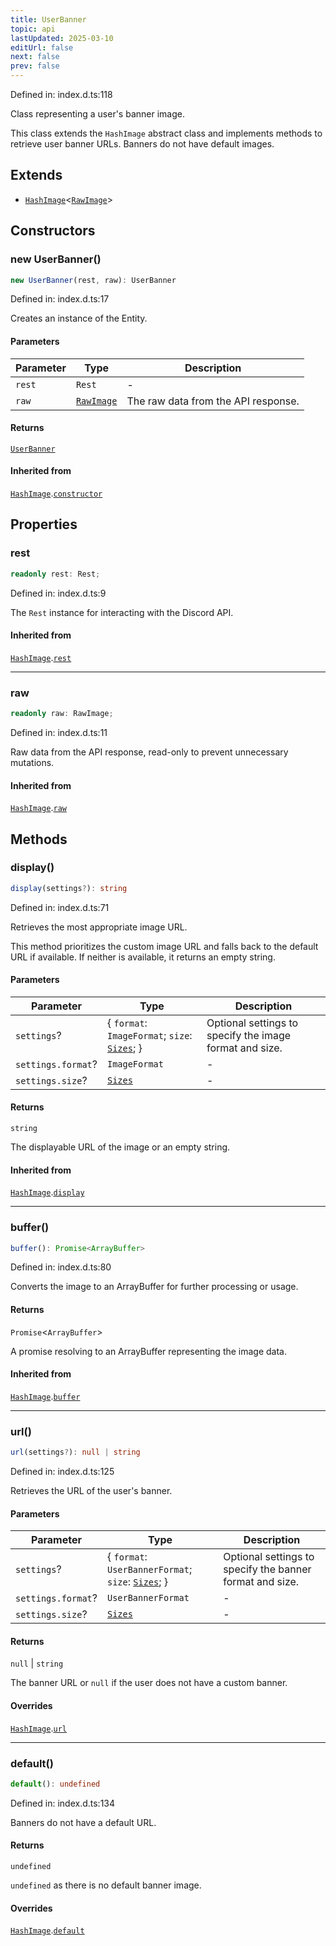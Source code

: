 ```yaml
---
title: UserBanner
topic: api
lastUpdated: 2025-03-10
editUrl: false
next: false
prev: false
---
```


Defined in: index.d.ts:118

Class representing a user's banner image.

This class extends the `HashImage` abstract class and implements methods to
retrieve user banner URLs. Banners do not have default images.

## Extends

- [`HashImage`](/api/classes/dev/classes/hashimage/)\<[`RawImage`](/api/classes/dev/interfaces/rawimage/)\>

## Constructors

### new UserBanner()

```ts
new UserBanner(rest, raw): UserBanner
```

Defined in: index.d.ts:17

Creates an instance of the Entity.

#### Parameters

| Parameter | Type | Description |
| ------ | ------ | ------ |
| `rest` | `Rest` | - |
| `raw` | [`RawImage`](/api/classes/dev/interfaces/rawimage/) | The raw data from the API response. |

#### Returns

[`UserBanner`](/api/classes/dev/classes/userbanner/)

#### Inherited from

[`HashImage`](/api/classes/dev/classes/hashimage/).[`constructor`](/api/classes/dev/classes/hashimage/#constructors)

## Properties

### rest

```ts
readonly rest: Rest;
```

Defined in: index.d.ts:9

The `Rest` instance for interacting with the Discord API.

#### Inherited from

[`HashImage`](/api/classes/dev/classes/hashimage/).[`rest`](/api/classes/dev/classes/hashimage/#rest-1)

***

### raw

```ts
readonly raw: RawImage;
```

Defined in: index.d.ts:11

Raw data from the API response, read-only to prevent unnecessary mutations.

#### Inherited from

[`HashImage`](/api/classes/dev/classes/hashimage/).[`raw`](/api/classes/dev/classes/hashimage/#raw-1)

## Methods

### display()

```ts
display(settings?): string
```

Defined in: index.d.ts:71

Retrieves the most appropriate image URL.

This method prioritizes the custom image URL and falls back to the default
URL if available. If neither is available, it returns an empty string.

#### Parameters

| Parameter | Type | Description |
| ------ | ------ | ------ |
| `settings`? | \{ `format`: `ImageFormat`; `size`: [`Sizes`](/api/classes/dev/type-aliases/sizes/); \} | Optional settings to specify the image format and size. |
| `settings.format`? | `ImageFormat` | - |
| `settings.size`? | [`Sizes`](/api/classes/dev/type-aliases/sizes/) | - |

#### Returns

`string`

The displayable URL of the image or an empty string.

#### Inherited from

[`HashImage`](/api/classes/dev/classes/hashimage/).[`display`](/api/classes/dev/classes/hashimage/#display)

***

### buffer()

```ts
buffer(): Promise<ArrayBuffer>
```

Defined in: index.d.ts:80

Converts the image to an ArrayBuffer for further processing or usage.

#### Returns

`Promise`\<`ArrayBuffer`\>

A promise resolving to an ArrayBuffer representing the image data.

#### Inherited from

[`HashImage`](/api/classes/dev/classes/hashimage/).[`buffer`](/api/classes/dev/classes/hashimage/#buffer)

***

### url()

```ts
url(settings?): null | string
```

Defined in: index.d.ts:125

Retrieves the URL of the user's banner.

#### Parameters

| Parameter | Type | Description |
| ------ | ------ | ------ |
| `settings`? | \{ `format`: `UserBannerFormat`; `size`: [`Sizes`](/api/classes/dev/type-aliases/sizes/); \} | Optional settings to specify the banner format and size. |
| `settings.format`? | `UserBannerFormat` | - |
| `settings.size`? | [`Sizes`](/api/classes/dev/type-aliases/sizes/) | - |

#### Returns

`null` \| `string`

The banner URL or `null` if the user does not have a custom banner.

#### Overrides

[`HashImage`](/api/classes/dev/classes/hashimage/).[`url`](/api/classes/dev/classes/hashimage/#url)

***

### default()

```ts
default(): undefined
```

Defined in: index.d.ts:134

Banners do not have a default URL.

#### Returns

`undefined`

`undefined` as there is no default banner image.

#### Overrides

[`HashImage`](/api/classes/dev/classes/hashimage/).[`default`](/api/classes/dev/classes/hashimage/#default)
